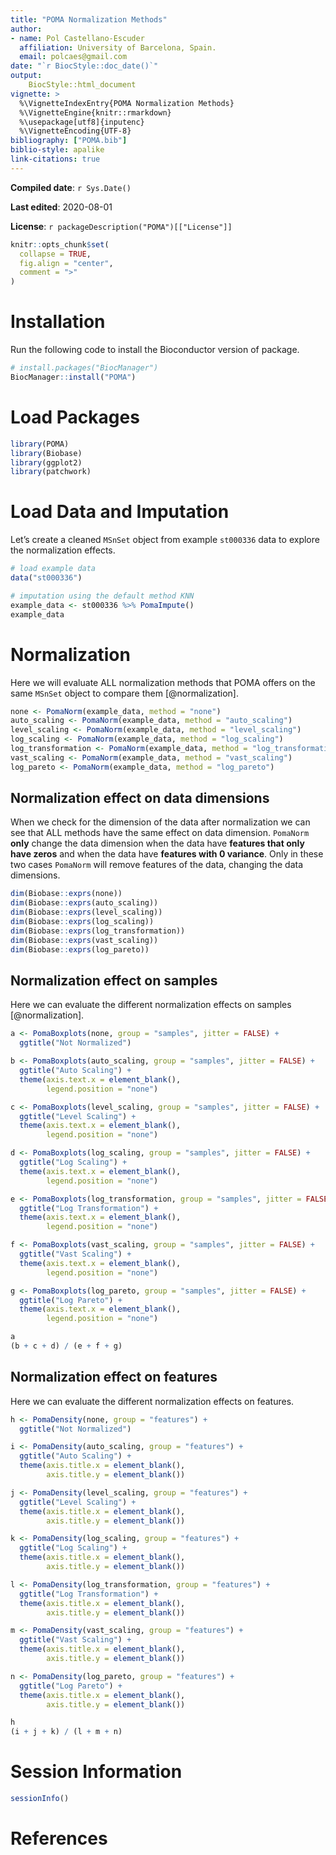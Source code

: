 ```yaml
---
title: "POMA Normalization Methods"
author: 
- name: Pol Castellano-Escuder
  affiliation: University of Barcelona, Spain.
  email: polcaes@gmail.com
date: "`r BiocStyle::doc_date()`"
output: 
    BiocStyle::html_document
vignette: >
  %\VignetteIndexEntry{POMA Normalization Methods}
  %\VignetteEngine{knitr::rmarkdown}
  %\usepackage[utf8]{inputenc}
  %\VignetteEncoding{UTF-8}
bibliography: ["POMA.bib"]
biblio-style: apalike
link-citations: true
---
```


**Compiled date**: `r Sys.Date()`

**Last edited**: 2020-08-01

**License**: `r packageDescription("POMA")[["License"]]`

```r
knitr::opts_chunk$set(
  collapse = TRUE,
  fig.align = "center",
  comment = ">"
)
```

# Installation

Run the following code to install the Bioconductor version of package.        

```r
# install.packages("BiocManager")
BiocManager::install("POMA")
```

# Load Packages

```r
library(POMA)
library(Biobase)
library(ggplot2)
library(patchwork)
```

# Load Data and Imputation

Let's create a cleaned `MSnSet` object from example `st000336` data to explore the normalization effects.      

```r
# load example data
data("st000336")

# imputation using the default method KNN
example_data <- st000336 %>% PomaImpute()
example_data
```

# Normalization

Here we will evaluate ALL normalization methods that POMA offers on the same `MSnSet` object to compare them [@normalization].  

```r
none <- PomaNorm(example_data, method = "none")
auto_scaling <- PomaNorm(example_data, method = "auto_scaling")
level_scaling <- PomaNorm(example_data, method = "level_scaling")
log_scaling <- PomaNorm(example_data, method = "log_scaling")
log_transformation <- PomaNorm(example_data, method = "log_transformation")
vast_scaling <- PomaNorm(example_data, method = "vast_scaling")
log_pareto <- PomaNorm(example_data, method = "log_pareto")
```

## Normalization effect on data dimensions

When we check for the dimension of the data after normalization we can see that ALL methods have the same effect on data dimension. `PomaNorm` **only** change the data dimension when the data have **features that only have zeros** and when the data have **features with 0 variance**. Only in these two cases `PomaNorm` will remove features of the data, changing the data dimensions.   

```r
dim(Biobase::exprs(none))
dim(Biobase::exprs(auto_scaling))
dim(Biobase::exprs(level_scaling))
dim(Biobase::exprs(log_scaling))
dim(Biobase::exprs(log_transformation))
dim(Biobase::exprs(vast_scaling))
dim(Biobase::exprs(log_pareto))
```

## Normalization effect on samples

Here we can evaluate the different normalization effects on samples [@normalization].   

```r
a <- PomaBoxplots(none, group = "samples", jitter = FALSE) +
  ggtitle("Not Normalized")

b <- PomaBoxplots(auto_scaling, group = "samples", jitter = FALSE) +
  ggtitle("Auto Scaling") +
  theme(axis.text.x = element_blank(),
        legend.position = "none")

c <- PomaBoxplots(level_scaling, group = "samples", jitter = FALSE) +
  ggtitle("Level Scaling") +
  theme(axis.text.x = element_blank(),
        legend.position = "none")

d <- PomaBoxplots(log_scaling, group = "samples", jitter = FALSE) +
  ggtitle("Log Scaling") +
  theme(axis.text.x = element_blank(),
        legend.position = "none")

e <- PomaBoxplots(log_transformation, group = "samples", jitter = FALSE) +
  ggtitle("Log Transformation") +
  theme(axis.text.x = element_blank(),
        legend.position = "none")

f <- PomaBoxplots(vast_scaling, group = "samples", jitter = FALSE) +
  ggtitle("Vast Scaling") +
  theme(axis.text.x = element_blank(),
        legend.position = "none")

g <- PomaBoxplots(log_pareto, group = "samples", jitter = FALSE) +
  ggtitle("Log Pareto") +
  theme(axis.text.x = element_blank(),
        legend.position = "none")

a  
(b + c + d) / (e + f + g)
```

## Normalization effect on features

Here we can evaluate the different normalization effects on features.   

```r
h <- PomaDensity(none, group = "features") +
  ggtitle("Not Normalized")

i <- PomaDensity(auto_scaling, group = "features") +
  ggtitle("Auto Scaling") +
  theme(axis.title.x = element_blank(),
        axis.title.y = element_blank())

j <- PomaDensity(level_scaling, group = "features") +
  ggtitle("Level Scaling") +
  theme(axis.title.x = element_blank(),
        axis.title.y = element_blank())

k <- PomaDensity(log_scaling, group = "features") +
  ggtitle("Log Scaling") +
  theme(axis.title.x = element_blank(),
        axis.title.y = element_blank())

l <- PomaDensity(log_transformation, group = "features") +
  ggtitle("Log Transformation") +
  theme(axis.title.x = element_blank(),
        axis.title.y = element_blank())

m <- PomaDensity(vast_scaling, group = "features") +
  ggtitle("Vast Scaling") +
  theme(axis.title.x = element_blank(),
        axis.title.y = element_blank())

n <- PomaDensity(log_pareto, group = "features") +
  ggtitle("Log Pareto") +
  theme(axis.title.x = element_blank(),
        axis.title.y = element_blank())

h  
(i + j + k) / (l + m + n)
```

# Session Information

```r
sessionInfo()
```

# References

